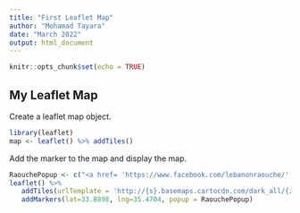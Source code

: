 ---
title: "First Leaflet Map"
author: "Mohamad Tayara"
date: "March 2022"
output: html_document
---

```{r setup, include=FALSE}
knitr::opts_chunk$set(echo = TRUE)
```


## My Leaflet Map
Create a leaflet map object.
```{r }
library(leaflet)
map <- leaflet() %>% addTiles()

```


Add the marker to the map and display the map.
```{r}

RaouchePopup <- c("<a href= 'https://www.facebook.com/lebanonraouche/' >  Raouche  </a>"  )
leaflet() %>%
   addTiles(urlTemplate = 'http://{s}.basemaps.cartocdn.com/dark_all/{z}/{x}/{y}.png') %>%
   addMarkers(lat=33.8898, lng=35.4704, popup = RaouchePopup)

```